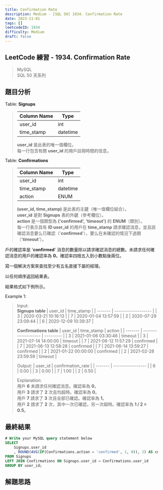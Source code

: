 ```yaml
---
title: Confirmation Rate
description: Medium - [SQL 50] 1934. Confirmation Rate
date: 2023-11-01
tags: []
leetcodeID: 1934
difficulty: Medium
draft: false
---
```


## LeetCode 練習 - 1934. Confirmation Rate
> MySQL  
> SQL 50 天系列

## 題目分析

Table: **Signups**
> | Column Name | Type     |
> | ----------- | -------- |
> | user_id     | int      |
> | time_stamp  | datetime |
>
> **user_id** 是此表的唯一值欄位。  
> 每一行包含有關 **user_id** 的用戶註冊時間的信息。

Table: **Confirmations**
> | Column Name | Type     |
> | ----------- | -------- |
> | user_id     | int      |
> | time_stamp  | datetime |
> | action      | ENUM     |
>
> **(user_id, time_stamp)** 是此表的主鍵（唯一值欄位組合）。  
> **user_id** 是對 **Signups** 表的外鍵（參考欄位）。  
> **action** 是一個類型為 **('confirmed', 'timeout')** 的 **ENUM**（類別）。  
> 每一行表示具有 **ID user_id** 的用戶在 **time_stamp** 請求確認消息，並且該確認消息要么已確認（'**confirmed**'），要么在未確認的情況下過期（'**timeout**'）。

戶的確認率是 '**confirmed**' 消息的數量除以請求確認消息的總數。未請求任何確認消息的用戶的確認率為 **0**。確認率四捨五入到小數點後兩位。

寫一個解決方案來查找至少有五名直接下屬的經理。

以任何順序返回結果表。

結果格式如下例所示。

Example 1:  
> Input:  
> **Signups table**
> | user_id | time_stamp          |
> | ------- | ------------------- |
> | 3       | 2020-03-21 10:16:13 |
> | 7       | 2020-01-04 13:57:59 |
> | 2       | 2020-07-29 23:09:44 |
> | 6       | 2020-12-09 10:39:37 |
> 
> **Confirmations table**
> | user_id | time_stamp          | action    |
> | ------- | ------------------- | --------- |
> | 3       | 2021-01-06 03:30:46 | timeout   |
> | 3       | 2021-07-14 14:00:00 | timeout   |
> | 7       | 2021-06-12 11:57:29 | confirmed |
> | 7       | 2021-06-13 12:58:28 | confirmed |
> | 7       | 2021-06-14 13:59:27 | confirmed |
> | 2       | 2021-01-22 00:00:00 | confirmed |
> | 2       | 2021-02-28 23:59:59 | timeout   |
>
> Output:
> | user_id | confirmation_rate |
> | ------- | ----------------- |
> | 6       | 0.00              |
> | 3       | 0.00              |
> | 7       | 1.00              |
> | 2       | 0.50              |
>
> Explanation:  
> 用戶 **6** 未請求任何確認消息。確認率為 **0**。  
> 用戶 **3** 請求了 **2** 次且均超時。確認率為 **0**。  
> 用戶 **7** 請求了 **3** 次且全部已確認。確認率為 **1**。  
> 用戶 **2** 請求了 **2** 次，其中一次已確認，另一次超時。確認率為 **1 / 2 = 0.5**。

## 最終結果

```js:confirmation-rate.sql
# Write your MySQL query statement below
SELECT
    Signups.user_id
    , ROUND(AVG(IF(Confirmations.action = 'confirmed', 1, 0)), 2) AS confirmation_rate
FROM Signups
LEFT JOIN Confirmations ON Signups.user_id = Confirmations.user_id
GROUP BY user_id;
```

## 解題思路